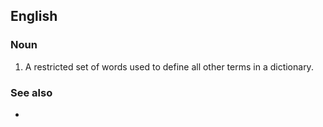 ==English==

===Noun===
{{en-noun|head=[[define|defining]] [[vocabulary]]}}

# {{lb|en|lexicography}} A restricted set of words used to define all other terms in a dictionary.

===See also===
* {{projectlink|wikipedia}}